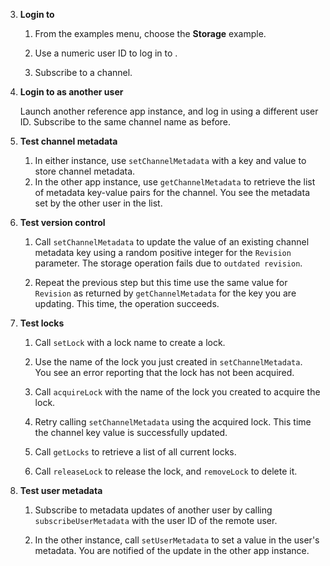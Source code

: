 <PlatformWrapper platform='linux-cpp'>

3. **Login to <Vg k="MESS" />** 

    1. From the examples menu, choose the **Storage** example.

    1. Use a numeric user ID to log in to <Vg k="MESS" />.

    1. Subscribe to a channel. 

1. **Login to <Vg k="MESS" /> as another user**

    Launch another reference app instance, and log in using a different user ID. Subscribe to the same channel name as before.

1. **Test channel metadata**

    1. In either instance, use `setChannelMetadata` with a key and value to store channel metadata. 
    1. In the other app instance, use `getChannelMetadata` to retrieve the list of metadata key-value pairs for the channel. You see the metadata set by the other user in the list.

1. **Test version control**

    1. Call `setChannelMetadata` to update the value of an existing channel metadata key using a random positive integer for the `Revision` parameter. The storage operation fails due to `outdated revision`.
    
    1. Repeat the previous step but this time use the same value for `Revision` as returned by `getChannelMetadata` for the key you are updating. This time, the operation succeeds.

1. **Test locks**

    1. Call `setLock` with a lock name to create a lock.

    1. Use the name of the lock you just created in `setChannelMetadata`. You see an error reporting that the lock has not been acquired.

    1. Call `acquireLock` with the name of the lock you created to acquire the lock. 
    
    1. Retry calling `setChannelMetadata` using the acquired lock. This time the channel key value is successfully updated.

    1. Call `getLocks` to retrieve a list of all current locks.

    1. Call `releaseLock` to release the lock, and `removeLock` to delete it.

1. **Test user metadata**

    1. Subscribe to metadata updates of another user by calling `subscribeUserMetadata` with the user ID of the remote user.

    1. In the other instance, call `setUserMetadata` to set a value in the user's metadata. You are notified of the update in the other app instance.

</PlatformWrapper>